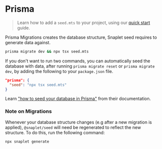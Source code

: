 # Prisma

> Learn how to add a `seed.mts` to your project, using our [quick start](/seed/getting-started/quick-start) guide.

Prisma Migrations creates the database structure, Snaplet seed requires to generate data against.

```bash >_&nbsp;terminal
prisma migrate dev && npx tsx seed.mts
```

If you don't want to run two commands, you can automatically seed the database with data, after running `prisma migrate reset` or `prisma migrate dev`, by adding the following to your `package.json` file.

```json package.json
"prisma": {
  "seed": "npx tsx seed.mts"
}
```

Learn ["how to seed your database in Prisma"](https://www.prisma.io/docs/guides/database/seed-database#how-to-seed-your-database-in-prisma) from their documentation.

### Note on Migrations

Whenever your database structure changes (e.g after a new migration is applied), `@snaplet/seed` will need be regenerated to reflect the new structure. To do this, run the following command:
```bash >_&nbsp;terminal
npx snaplet generate
```